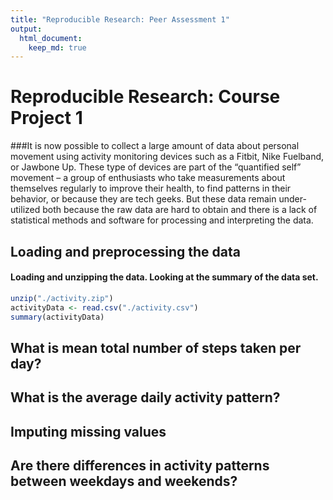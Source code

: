 ```yaml
---
title: "Reproducible Research: Peer Assessment 1"
output: 
  html_document:
    keep_md: true
---
```

# **Reproducible Research: Course Project 1**  
###It is now possible to collect a large amount of data about personal movement using activity monitoring devices such as a Fitbit, Nike Fuelband, or Jawbone Up. These type of devices are part of the “quantified self” movement – a group of enthusiasts who take measurements about themselves regularly to improve their health, to find patterns in their behavior, or because they are tech geeks. But these data remain under-utilized both because the raw data are hard to obtain and there is a lack of statistical methods and software for processing and interpreting the data.

## **Loading and preprocessing the data**
#### Loading and unzipping the data. Looking at the summary of the data set. 
```r
unzip("./activity.zip")
activityData <- read.csv("./activity.csv")
summary(activityData)
```

## **What is mean total number of steps taken per day?**



## **What is the average daily activity pattern?**



## **Imputing missing values**



## **Are there differences in activity patterns between weekdays and weekends?**
